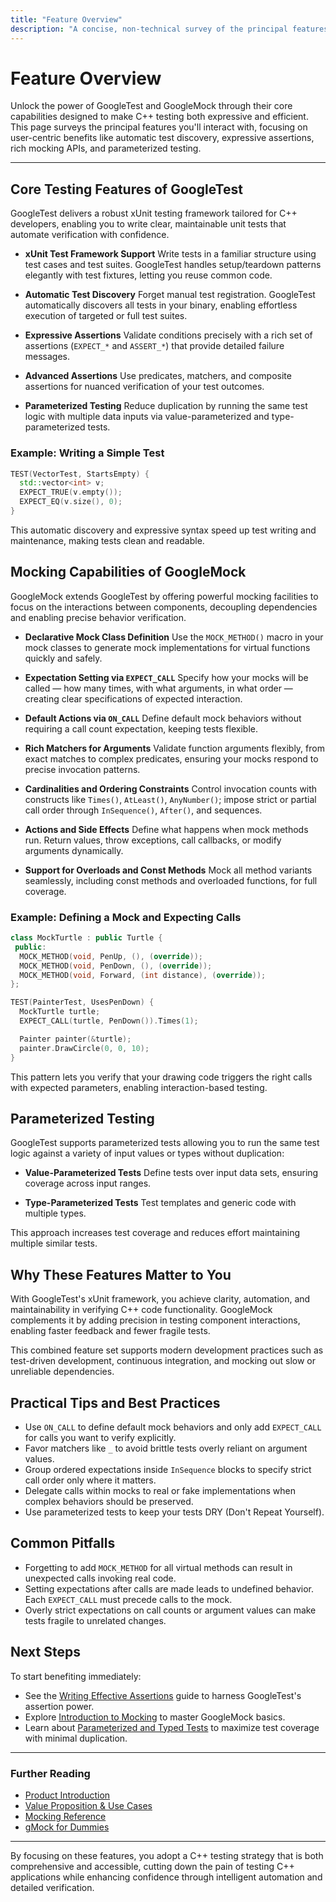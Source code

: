 ```yaml
---
title: "Feature Overview"
description: "A concise, non-technical survey of the principal features available in GoogleTest and GoogleMock, such as xUnit support, automatic test discovery, expressive assertions, rich mocking APIs, and parameterized testing."
---
```


# Feature Overview

Unlock the power of GoogleTest and GoogleMock through their core capabilities designed to make C++ testing both expressive and efficient. This page surveys the principal features you'll interact with, focusing on user-centric benefits like automatic test discovery, expressive assertions, rich mocking APIs, and parameterized testing.

---

## Core Testing Features of GoogleTest

GoogleTest delivers a robust xUnit testing framework tailored for C++ developers, enabling you to write clear, maintainable unit tests that automate verification with confidence.

- **xUnit Test Framework Support**
  Write tests in a familiar structure using test cases and test suites. GoogleTest handles setup/teardown patterns elegantly with test fixtures, letting you reuse common code.

- **Automatic Test Discovery**
  Forget manual test registration. GoogleTest automatically discovers all tests in your binary, enabling effortless execution of targeted or full test suites.

- **Expressive Assertions**
  Validate conditions precisely with a rich set of assertions (`EXPECT_*` and `ASSERT_*`) that provide detailed failure messages.

- **Advanced Assertions**
  Use predicates, matchers, and composite assertions for nuanced verification of your test outcomes.

- **Parameterized Testing**
  Reduce duplication by running the same test logic with multiple data inputs via value-parameterized and type-parameterized tests.

### Example: Writing a Simple Test

```cpp
TEST(VectorTest, StartsEmpty) {
  std::vector<int> v;
  EXPECT_TRUE(v.empty());
  EXPECT_EQ(v.size(), 0);
}
```

This automatic discovery and expressive syntax speed up test writing and maintenance, making tests clean and readable.

## Mocking Capabilities of GoogleMock

GoogleMock extends GoogleTest by offering powerful mocking facilities to focus on the interactions between components, decoupling dependencies and enabling precise behavior verification.

- **Declarative Mock Class Definition**
  Use the `MOCK_METHOD()` macro in your mock classes to generate mock implementations for virtual functions quickly and safely.

- **Expectation Setting via `EXPECT_CALL`**
  Specify how your mocks will be called — how many times, with what arguments, in what order — creating clear specifications of expected interaction.

- **Default Actions via `ON_CALL`**
  Define default mock behaviors without requiring a call count expectation, keeping tests flexible.

- **Rich Matchers for Arguments**
  Validate function arguments flexibly, from exact matches to complex predicates, ensuring your mocks respond to precise invocation patterns.

- **Cardinalities and Ordering Constraints**
  Control invocation counts with constructs like `Times()`, `AtLeast()`, `AnyNumber()`; impose strict or partial call order through `InSequence()`, `After()`, and sequences.

- **Actions and Side Effects**
  Define what happens when mock methods run. Return values, throw exceptions, call callbacks, or modify arguments dynamically.

- **Support for Overloads and Const Methods**
  Mock all method variants seamlessly, including const methods and overloaded functions, for full coverage.

### Example: Defining a Mock and Expecting Calls

```cpp
class MockTurtle : public Turtle {
 public:
  MOCK_METHOD(void, PenUp, (), (override));
  MOCK_METHOD(void, PenDown, (), (override));
  MOCK_METHOD(void, Forward, (int distance), (override));
};

TEST(PainterTest, UsesPenDown) {
  MockTurtle turtle;
  EXPECT_CALL(turtle, PenDown()).Times(1);

  Painter painter(&turtle);
  painter.DrawCircle(0, 0, 10);
}
```

This pattern lets you verify that your drawing code triggers the right calls with expected parameters, enabling interaction-based testing.

## Parameterized Testing

GoogleTest supports parameterized tests allowing you to run the same test logic against a variety of input values or types without duplication:

- **Value-Parameterized Tests**
  Define tests over input data sets, ensuring coverage across input ranges.

- **Type-Parameterized Tests**
  Test templates and generic code with multiple types.

This approach increases test coverage and reduces effort maintaining multiple similar tests.

## Why These Features Matter to You

With GoogleTest's xUnit framework, you achieve clarity, automation, and maintainability in verifying C++ code functionality. GoogleMock complements it by adding precision in testing component interactions, enabling faster feedback and fewer fragile tests.

This combined feature set supports modern development practices such as test-driven development, continuous integration, and mocking out slow or unreliable dependencies.

## Practical Tips and Best Practices

- Use `ON_CALL` to define default mock behaviors and only add `EXPECT_CALL` for calls you want to verify explicitly.
- Favor matchers like `_` to avoid brittle tests overly reliant on argument values.
- Group ordered expectations inside `InSequence` blocks to specify strict call order only where it matters.
- Delegate calls within mocks to real or fake implementations when complex behaviors should be preserved.
- Use parameterized tests to keep your tests DRY (Don't Repeat Yourself).

## Common Pitfalls

- Forgetting to add `MOCK_METHOD` for all virtual methods can result in unexpected calls invoking real code.
- Setting expectations after calls are made leads to undefined behavior. Each `EXPECT_CALL` must precede calls to the mock.
- Overly strict expectations on call counts or argument values can make tests fragile to unrelated changes.

## Next Steps

To start benefiting immediately:

- See the [Writing Effective Assertions](../guides/core-testing-workflows/writing-assertions) guide to harness GoogleTest's assertion power.
- Explore [Introduction to Mocking](../guides/core-testing-workflows/mocking-basics) to master GoogleMock basics.
- Learn about [Parameterized and Typed Tests](../guides/core-testing-workflows/parameterized-and-typed-tests) to maximize test coverage with minimal duplication.

---

### Further Reading

- [Product Introduction](/overview/introduction-and-value/product-introduction)
- [Value Proposition & Use Cases](/overview/introduction-and-value/value-proposition-and-use-cases)
- [Mocking Reference](./reference/mocking.md)
- [gMock for Dummies](https://google.github.io/googletest/gmock_for_dummies.html)

---

By focusing on these features, you adopt a C++ testing strategy that is both comprehensive and accessible, cutting down the pain of testing C++ applications while enhancing confidence through intelligent automation and detailed verification.